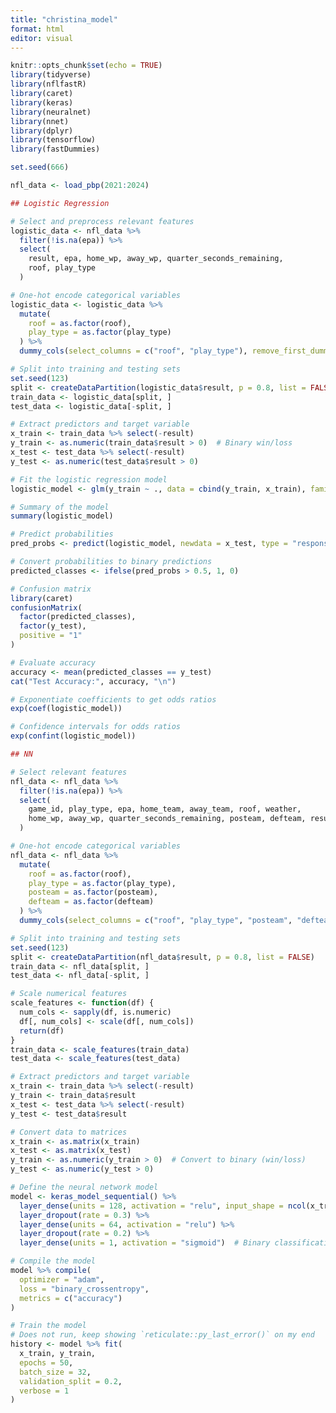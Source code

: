 ```yaml
---
title: "christina_model"
format: html
editor: visual
---
```


```r
knitr::opts_chunk$set(echo = TRUE)
library(tidyverse)
library(nflfastR)
library(caret)
library(keras)
library(neuralnet)
library(nnet)
library(dplyr)
library(tensorflow)
library(fastDummies)

set.seed(666)
```

```r
nfl_data <- load_pbp(2021:2024)
```


```r
## Logistic Regression

# Select and preprocess relevant features
logistic_data <- nfl_data %>%
  filter(!is.na(epa)) %>%
  select(
    result, epa, home_wp, away_wp, quarter_seconds_remaining,
    roof, play_type
  )

# One-hot encode categorical variables
logistic_data <- logistic_data %>%
  mutate(
    roof = as.factor(roof),
    play_type = as.factor(play_type)
  ) %>%
  dummy_cols(select_columns = c("roof", "play_type"), remove_first_dummy = TRUE)

# Split into training and testing sets
set.seed(123)
split <- createDataPartition(logistic_data$result, p = 0.8, list = FALSE)
train_data <- logistic_data[split, ]
test_data <- logistic_data[-split, ]

# Extract predictors and target variable
x_train <- train_data %>% select(-result)
y_train <- as.numeric(train_data$result > 0)  # Binary win/loss
x_test <- test_data %>% select(-result)
y_test <- as.numeric(test_data$result > 0)

```

```r
# Fit the logistic regression model
logistic_model <- glm(y_train ~ ., data = cbind(y_train, x_train), family = "binomial")

# Summary of the model
summary(logistic_model)

```


```r
# Predict probabilities
pred_probs <- predict(logistic_model, newdata = x_test, type = "response")

# Convert probabilities to binary predictions
predicted_classes <- ifelse(pred_probs > 0.5, 1, 0)

# Confusion matrix
library(caret)
confusionMatrix(
  factor(predicted_classes),
  factor(y_test),
  positive = "1"
)

# Evaluate accuracy
accuracy <- mean(predicted_classes == y_test)
cat("Test Accuracy:", accuracy, "\n")

```

```r
# Exponentiate coefficients to get odds ratios
exp(coef(logistic_model))

# Confidence intervals for odds ratios
exp(confint(logistic_model))

```


```r

## NN

# Select relevant features
nfl_data <- nfl_data %>%
  filter(!is.na(epa)) %>%
  select(
    game_id, play_type, epa, home_team, away_team, roof, weather,
    home_wp, away_wp, quarter_seconds_remaining, posteam, defteam, result
  )

# One-hot encode categorical variables
nfl_data <- nfl_data %>%
  mutate(
    roof = as.factor(roof),
    play_type = as.factor(play_type),
    posteam = as.factor(posteam),
    defteam = as.factor(defteam)
  ) %>%
  dummy_cols(select_columns = c("roof", "play_type", "posteam", "defteam"))

# Split into training and testing sets
set.seed(123)
split <- createDataPartition(nfl_data$result, p = 0.8, list = FALSE)
train_data <- nfl_data[split, ]
test_data <- nfl_data[-split, ]

# Scale numerical features
scale_features <- function(df) {
  num_cols <- sapply(df, is.numeric)
  df[, num_cols] <- scale(df[, num_cols])
  return(df)
}
train_data <- scale_features(train_data)
test_data <- scale_features(test_data)

# Extract predictors and target variable
x_train <- train_data %>% select(-result)
y_train <- train_data$result
x_test <- test_data %>% select(-result)
y_test <- test_data$result

```

```r
# Convert data to matrices
x_train <- as.matrix(x_train)
x_test <- as.matrix(x_test)
y_train <- as.numeric(y_train > 0)  # Convert to binary (win/loss)
y_test <- as.numeric(y_test > 0)

# Define the neural network model
model <- keras_model_sequential() %>%
  layer_dense(units = 128, activation = "relu", input_shape = ncol(x_train)) %>%
  layer_dropout(rate = 0.3) %>%
  layer_dense(units = 64, activation = "relu") %>%
  layer_dropout(rate = 0.2) %>%
  layer_dense(units = 1, activation = "sigmoid")  # Binary classification

# Compile the model
model %>% compile(
  optimizer = "adam",
  loss = "binary_crossentropy",
  metrics = c("accuracy")
)

# Train the model
# Does not run, keep showing `reticulate::py_last_error()` on my end
history <- model %>% fit(
  x_train, y_train,
  epochs = 50,
  batch_size = 32,
  validation_split = 0.2,
  verbose = 1
)

```

